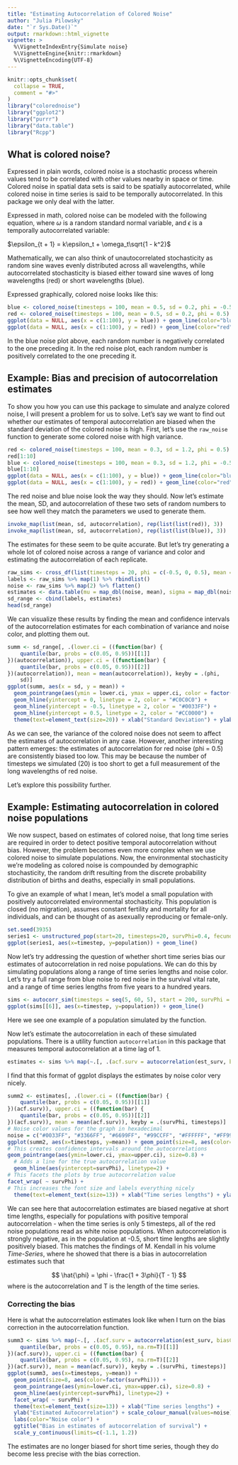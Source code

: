 ---
title: "Estimating Autocorrelation of Colored Noise"
author: "Julia Pilowsky"
date: "`r Sys.Date()`"
output: rmarkdown::html_vignette
vignette: >
  %\VignetteIndexEntry{Simulate noise}
  %\VignetteEngine{knitr::rmarkdown}
  %\VignetteEncoding{UTF-8}
---

```{r setup, include = FALSE}
knitr::opts_chunk$set(
  collapse = TRUE,
  comment = "#>"
)
library("colorednoise")
library("ggplot2")
library("purrr")
library("data.table")
library("Rcpp")
```

## What is colored noise? 

Expressed in plain words, colored noise is a stochastic process wherein values tend to be correlated with other values nearby in space or time. Colored noise in spatial data sets is said to be spatially autocorrelated, while colored noise in time series is said to be temporally autocorrelated. In this package we only deal with the latter.

Expressed in math, colored noise can be modeled with the following equation, where $\omega$ is a random standard normal variable, and $\epsilon$ is a temporally autocorrelated variable:

$\epsilon_{t + 1} = k\epsilon_t + \omega_t\sqrt{1 - k^2}$

Mathematically, we can also think of unautocorrelated stochasticity as random sine waves evenly distributed across all wavelengths, while autocorrelated stochasticity is biased either toward sine waves of long wavelengths (red) or short wavelengths (blue).

Expressed graphically, colored noise looks like this:

```{r comparing red and blue noise, echo = F}
blue <- colored_noise(timesteps = 100, mean = 0.5, sd = 0.2, phi = -0.5)
red <- colored_noise(timesteps = 100, mean = 0.5, sd = 0.2, phi = 0.5)
ggplot(data = NULL, aes(x = c(1:100), y = blue)) + geom_line(color="blue") + theme_minimal() + theme(axis.title = element_blank()) + ggtitle("Blue Noise")
ggplot(data = NULL, aes(x = c(1:100), y = red)) + geom_line(color="red") + theme_minimal() + theme(axis.title = element_blank()) + ggtitle("Red Noise")
```

In the blue noise plot above, each random number is negatively correlated to the one preceding it. In the red noise plot, each random number is positively correlated to the one preceding it. 

## Example: Bias and precision of autocorrelation estimates

To show you how you can use this package to simulate and analyze colored noise, I will present a problem for us to solve. Let's say we want to find out whether our estimates of temporal autocorrelation are biased when the standard deviation of the colored noise is high. First, let's use the `raw_noise` function to generate some colored noise with high variance.

```{r generate noise}
red <- colored_noise(timesteps = 100, mean = 0.3, sd = 1.2, phi = 0.5)
red[1:10]
blue <- colored_noise(timesteps = 100, mean = 0.3, sd = 1.2, phi = -0.5)
blue[1:10]
ggplot(data = NULL, aes(x = c(1:100), y = blue)) + geom_line(color="blue") + theme_minimal() + theme(axis.title = element_blank()) + ggtitle("Blue Noise")
ggplot(data = NULL, aes(x = c(1:100), y = red)) + geom_line(color="red") + theme_minimal() + theme(axis.title = element_blank()) + ggtitle("Red Noise")
```

The red noise and blue noise look the way they should. Now let's estimate the mean, SD, and autocorrelation of these two sets of random numbers to see how well they match the parameters we used to generate them.

```{r estimate noise}
invoke_map(list(mean, sd, autocorrelation), rep(list(list(red)), 3))
invoke_map(list(mean, sd, autocorrelation), rep(list(list(blue)), 3))
```

The estimates for these seem to be quite accurate. But let's try generating a whole lot of colored noise across a range of variance and color and estimating the autocorrelation of each replicate.

```{r generate replicates}
raw_sims <- cross_df(list(timesteps = 20, phi = c(-0.5, 0, 0.5), mean = 0.3, sd = c(0.5, 0.7, 0.9, 1.1, 1.3, 1.5))) %>% rerun(.n = 30, pmap(., colored_noise))
labels <- raw_sims %>% map(1) %>% rbindlist()
noise <- raw_sims %>% map(2) %>% flatten()
estimates <- data.table(mu = map_dbl(noise, mean), sigma = map_dbl(noise, sd), autocorrelation = map_dbl(noise, autocorrelation))
sd_range <- cbind(labels, estimates)
head(sd_range)
```

We can visualize these results by finding the mean and confidence intervals of the autocorrelation estimates for each combination of variance and noise color, and plotting them out.

```{r plot CIs}
summ <- sd_range[, .(lower.ci = ((function(bar) {
    quantile(bar, probs = c(0.05, 0.95))[[1]]
})(autocorrelation)), upper.ci = ((function(bar) {
    quantile(bar, probs = c(0.05, 0.95))[[2]]
})(autocorrelation)), mean = mean(autocorrelation)), keyby = .(phi, 
    sd)]
ggplot(summ, aes(x = sd, y = mean)) +
  geom_pointrange(aes(ymin = lower.ci, ymax = upper.ci, color = factor(phi)), size = 0.8) + 
  geom_hline(yintercept = 0, linetype = 2, color = "#C0C0C0") +
  geom_hline(yintercept = -0.5, linetype = 2, color = "#0033FF") +
  geom_hline(yintercept = 0.5, linetype = 2, color = "#CC0000") +
  theme(text=element_text(size=20)) + xlab("Standard Deviation") + ylab("Estimated Autocorrelation") + scale_colour_manual(values = c("#0033FF", "#C0C0C0", "#CC0000")) + labs(color="Noise color") + theme_light()
```

As we can see, the variance of the colored noise does not seem to affect the estimates of autocorrelation in any case. However, another interesting pattern emerges: the estimates of autocorrelation for red noise (phi = 0.5) are consistently biased too low. This may be because the number of timesteps we simulated (20) is too short to get a full measurement of the long wavelengths of red noise. 

Let's explore this possibility further.

## Example: Estimating autocorrelation in colored noise populations

We now suspect, based on estimates of colored noise, that long time series are required in order to detect positive temporal autocorrelation without bias. However, the problem becomes even more complex when we use colored noise to simulate populations. Now, the environmental stochasticity we're modeling as colored noise is compounded by demographic stochasticity, the random drift resulting from the discrete probability distribution of births and deaths, especially in small populations.

To give an example of what I mean, let's model a small population with positively autocorrelated environmental stochasticity. This population is closed (no migration), assumes constant fertility and mortality for all individuals, and can be thought of as asexually reproducing or female-only.

```{r model single population}
set.seed(3935)
series1 <- unstructured_pop(start=20, timesteps=20, survPhi=0.4, fecundPhi=0.4, survMean=0.5, survSd=0.2, fecundMean=1, fecundSd=0.7)
ggplot(series1, aes(x=timestep, y=population)) + geom_line()
```

Now let's try addressing the question of whether short time series bias our estimates of autocorrelation in red noise populations. We can do this by simulating populations along a range of time series lengths and noise color. Let's try a full range from blue noise to red noise in the survival vital rate, and a range of time series lengths from five years to a hundred years.

```{r simulate many populations}
sims <- autocorr_sim(timesteps = seq(5, 60, 5), start = 200, survPhi = c(-0.5, -0.25, -0.2, -0.1, 0, 0.1, 0.2, 0.25, 0.5), fecundPhi = 0, survMean = 0.4, survSd = 0.05, fecundMean = 1.8, fecundSd = 0.2, replicates = 100)
ggplot(sims[[6]], aes(x=timestep, y=population)) + geom_line()
```

Here we see one example of a population simulated by the function. 

Now let's estimate the autocorrelation in each of these simulated populations. There is a utility function `autocorrelation` in this package that measures temporal autocorrelation at a time lag of 1.

```{r estimate autocorrelation}
estimates <- sims %>% map(~.[, .(acf.surv = autocorrelation(est_surv, biasCorrection = F)), keyby = .(survPhi, timesteps)]) %>% rbindlist()
```

I find that this format of ggplot displays the estimates by noise color very nicely.

```{r plotting estimates, fig.height=5, fig.width=8}
summ2 <- estimates[, .(lower.ci = ((function(bar) {
    quantile(bar, probs = c(0.05, 0.95))[[1]]
})(acf.surv)), upper.ci = ((function(bar) {
    quantile(bar, probs = c(0.05, 0.95))[[2]]
})(acf.surv)), mean = mean(acf.surv)), keyby = .(survPhi, timesteps)]
# Noise color values for the graph in hexadecimal
noise = c("#0033FF", "#3366FF", "#6699FF", "#99CCFF", "#FFFFFF", "#FF9999", "#FF6666","#FF0000", "#CC0000")
ggplot(summ2, aes(x=timesteps, y=mean)) + geom_point(size=8, aes(color=factor(survPhi))) +
# This creates confidence intervals around the autocorrelations  
geom_pointrange(aes(ymin=lower.ci, ymax=upper.ci), size=0.8) + 
  # Adds a line for the true autocorrelation value
  geom_hline(aes(yintercept=survPhi), linetype=2) +
# This facets the plots by true autocorrelation value  
facet_wrap( ~ survPhi) + 
# This increases the font size and labels everything nicely  
  theme(text=element_text(size=13)) + xlab("Time series lengths") + ylab("Estimated Autocorrelation") + scale_colour_manual(values=noise) + labs(color="Noise color") + ggtitle("Bias in estimates of autocorrelation of survival") + scale_y_continuous(limits=c(-1.1, 1.2))
```
We can see here that autocorrelation estimates are biased negative at short time lengths, especially for populations with positive temporal autocorrelation - when the time series is only 5 timesteps, all of the red noise populations read as white noise populations. When autocorrelation is strongly negative, as in the population at -0.5, short time lengths are slightly positively biased. This matches the findings of M. Kendall in his volume *Time-Series*, where he showed that there is a bias in autocorrelation estimates such that

$$ \hat{\phi} = \phi - \frac{1 + 3\phi}{T - 1} $$
where \phi is the autocorrelation and T is the length of the time series.

### Correcting the bias

Here is what the autocorrelation estimates look like when I turn on the bias correction in the autocorrelation function.

```{r bias correction, message = F}
summ3 <- sims %>% map(~.[, .(acf.surv = autocorrelation(est_surv, biasCorrection = TRUE)), keyby = .(survPhi, timesteps)]) %>% rbindlist() %>% .[, .(lower.ci = ((function(bar) {
    quantile(bar, probs = c(0.05, 0.95), na.rm=T)[[1]]
})(acf.surv)), upper.ci = ((function(bar) {
    quantile(bar, probs = c(0.05, 0.95), na.rm=T)[[2]]
})(acf.surv)), mean = mean(acf.surv)), keyby = .(survPhi, timesteps)]
ggplot(summ3, aes(x=timesteps, y=mean)) + 
  geom_point(size=8, aes(color=factor(survPhi))) +
  geom_pointrange(aes(ymin=lower.ci, ymax=upper.ci), size=0.8) + 
  geom_hline(aes(yintercept=survPhi), linetype=2) +
  facet_wrap( ~ survPhi) + 
  theme(text=element_text(size=13)) + xlab("Time series lengths") +
  ylab("Estimated Autocorrelation") + scale_colour_manual(values=noise) +
  labs(color="Noise color") + 
  ggtitle("Bias in estimates of autocorrelation of survival") +
  scale_y_continuous(limits=c(-1.1, 1.2))
```
The estimates are no longer biased for short time series, though they do become less precise with the bias correction.
